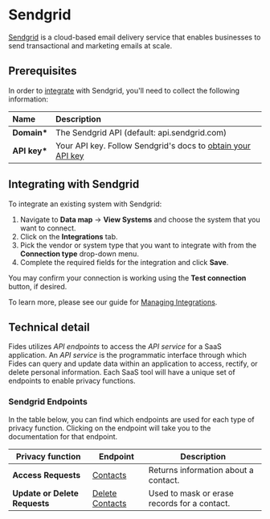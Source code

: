 
# Sendgrid

[Sendgrid](https://www.sendgrid.com) is a cloud-based email delivery service that enables businesses to send transactional and marketing emails at scale.

## Prerequisites

In order to [integrate](../) with Sendgrid, you'll need to collect the following information:

| Name          | Description                                                                                                                                                   |
| :------------ | :------------------------------------------------------------------------------------------------------------------------------------------------------------ |
| **Domain\***  | The Sendgrid API (default: api.sendgrid.com)                                                                                                                  |
| **API key\*** | Your API key. Follow Sendgrid's docs to [obtain your API key](https://docs.sendgrid.com/api-reference/how-to-use-the-sendgrid-v3-api/authentication#api-keys) |

## Integrating with Sendgrid

To integrate an existing system with Sendgrid:

1. Navigate to **Data map** → **View Systems** and choose the system that you want to connect.
2. Click on the **Integrations** tab.
3. Pick the vendor or system type that you want to integrate with from the **Connection type** drop-down menu.
4. Complete the required fields for the integration and click **Save**.

You may confirm your connection is working using the **Test connection** button, if desired.

To learn more, please see our guide for [Managing Integrations](/user-guides/integrations/manage-integrations).

## Technical detail

Fides utilizes _API endpoints_ to access the _API service_ for a SaaS application. An _API service_ is the programmatic interface through which Fides can query and update data within an application to access, rectify, or delete personal information. Each SaaS tool will have a unique set of endpoints to enable privacy functions.

### Sendgrid Endpoints

In the table below, you can find which endpoints are used for each type of privacy function. Clicking on the endpoint will take you to the documentation for that endpoint.

| Privacy function              | Endpoint                                                                            | Description                                  |
| ----------------------------- | ----------------------------------------------------------------------------------- | -------------------------------------------- |
| **Access Requests**           | [Contacts](https://docs.sendgrid.com/api-reference/contacts/get-contacts-by-emails) | Returns information about a contact.         |
| **Update or Delete Requests** | [Delete Contacts](https://docs.sendgrid.com/api-reference/contacts/delete-contacts) | Used to mask or erase records for a contact. |
